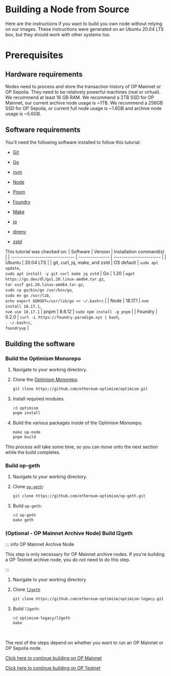 # Building a Node from Source

Here are the instructions if you want to build you own node without relying on our images. These instructions were generated on an Ubuntu 20.04 LTS box, but they should work with other systems too.

# Prerequisites

## Hardware requirements

Nodes need to process and store the transaction history of OP Mainnet or OP Sepolia. They need to be relatively powerful machines (real or virtual). We recommend at least 16 GB RAM. We recommend a 2TB SSD for OP Mainnet, our current archive node usage is ~1TB. We recommend a 256GB SSD for OP Sepolia, or current full node usage is ~1.6GB and archive node usage is ~5.6GB.

## Software requirements

You’ll need the following software installed to follow this tutorial:

- [Git](https://git-scm.com/)

- [Go](https://go.dev/)

- [nvm](https://github.com/nvm-sh/nvm)

- [Node](https://nodejs.org/en)

- [Pnpm](https://pnpm.io/)

- [Foundry](https://github.com/foundry-rs/foundry#installation)

- [Make](https://linux.die.net/man/1/make)

- [jq](https://github.com/jqlang/jq)

- [direnv](https://direnv.net/)

- [zstd](https://facebook.github.io/zstd/)

This tutorial was checked on:
| Software                        | Version         | Installation command(s) |
| ------------------------------- | --------------- | ----------------------- |
| Ubuntu                          | 20.04 LTS       |
| git, curl, jq, make, and zstd   | OS default      | `sudo apt update`, <br/>`sudo apt install -y git curl make jq zstd`
| Go                              | 1.20            | `wget https://go.dev/dl/go1.20.linux-amd64.tar.gz`, <br/> `tar xvzf go1.20.linux-amd64.tar.gz`, <br/> `sudo cp go/bin/go /usr/bin/go`, <br/>`sudo mv go /usr/lib`, <br/>`echo export GOROOT=/usr/lib/go >> ~/.bashrc` |
| Node                            | 18.17.1        | `nvm install 18.17.1`, <br/> `nvm use 18.17.1`
| pnpm                            | 8.6.12           | `sudo npm install -g pnpm` |
| Foundry                         | 0.2.0           | `curl -L https://foundry.paradigm.xyz | bash`, <br/> `. ~/.bashrc`, <br/> `foundryup` |

## Building the software

### Build the Optimism Monorepo

1. Navigate to your working directory.
   
1. Clone the [Optimism Monorepo](https://github.com/ethereum-optimism/optimism).

    ```bash
    git clone https://github.com/ethereum-optimism/optimism.git
    ```

1. Install required modules. 

    ```bash
    cd optimism
    pnpm install
    ```

1. Build the various packages inside of the Optimism Monorepo.

    ```bash
    make op-node
    pnpm build
    ```

This process will take some time, so you can move onto the next section while the build completes.

### Build op-geth

1. Navigate to your working directory.

1. Clone [`op-geth`](https://github.com/ethereum-optimism/op-geth):

    ```bash
    git clone https://github.com/ethereum-optimism/op-geth.git
    ```


1. Build `op-geth`:

    ```bash
    cd op-geth    
    make geth
    ```

### (Optional - OP Mainnet Archive Node) Build l2geth

::: info OP Mainnet Archive Node

This step is only necessary for OP Mainnet archive nodes. If you're building a OP Testnet archive node, you do not need to do this step.

:::

1. Navigate to your working directory

2. Clone [`l2geth`](https://github.com/ethereum-optimism/optimism-legacy)

    ```bash
    git clone https://github.com/ethereum-optimism/optimism-legacy.git
    ```

3. Build `l2geth`:
   
   ```bash
   cd optimism-legacy/l2geth
   make
   ```
   
<br/>

The rest of the steps depend on whether you want to run an OP Mainnet or OP Sepolia node.

[Click here to continue building on OP Mainnet](mainnet.md)

[Click here to continue building on OP Testnet](testnet.md)
